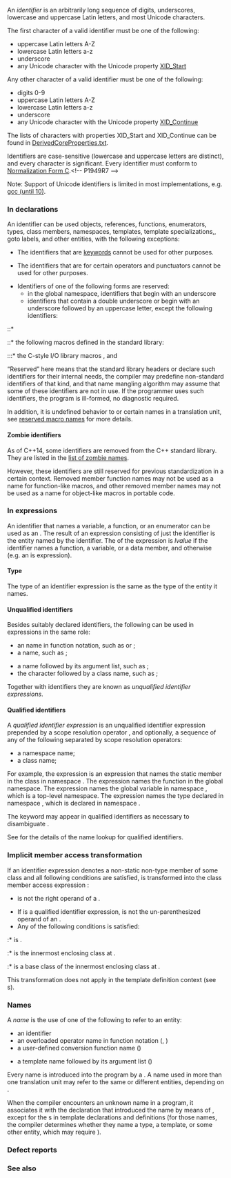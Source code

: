 {{title|Identifiers}}
{{cpp/language/basics/navbar}}
An ''identifier'' is an arbitrarily long sequence of digits, underscores, lowercase and uppercase Latin letters, and most Unicode characters.

The first character of a valid identifier must be one of the following:
* uppercase Latin letters A-Z
* lowercase Latin letters a-z
* underscore
* any Unicode character with the Unicode property [https://www.unicode.org/reports/tr31/#Table_Lexical_Classes_for_Identifiers XID_Start]

Any other character of a valid identifier must be one of the following:
* digits 0-9
* uppercase Latin letters A-Z
* lowercase Latin letters a-z
* underscore
* any Unicode character with the Unicode property [https://www.unicode.org/reports/tr31/#Table_Lexical_Classes_for_Identifiers XID_Continue]

The lists of characters with properties XID_Start and XID_Continue can be found in [https://www.unicode.org/Public/UCD/latest/ucd/DerivedCoreProperties.txt DerivedCoreProperties.txt].

Identifiers are case-sensitive (lowercase and uppercase letters are distinct), and every character is significant. Every identifier must conform to [https://www.unicode.org/charts/normalization/ Normalization Form C].&lt;!-- P1949R7 --&gt;

Note: Support of Unicode identifiers is limited in most implementations, e.g. [https://gcc.gnu.org/wiki/FAQ#What_is_the_status_of_adding_the_UTF-8_support_for_identifier_names_in_GCC.3F gcc (until 10)].

===In declarations===
An identifier can be used {{rlp|declarations|to name}} objects, references, functions, enumerators, types, class members, namespaces, templates, template specializations,{{rev inl|since=c++11| parameter packs}}, goto labels, and other entities, with the following exceptions:
* The identifiers that are [[cpp/keyword|keywords]] cannot be used for other purposes.
{{rrev|since=c++11|
:* The only place they can be used as non-keywords is in an {{spar|attribute-token}} (e.g. {{c/core|[[private]]}} is a valid {{rlp|attributes|attribute}}).
}}
* The identifiers that are {{rlp|operator alternative|alternative representations}} for certain operators and punctuators cannot be used for other purposes.
{{rrev|since=c++11|
* The identifiers with special meaning ({{c|final}}{{rev inl|since=c++20|, {{c|import}}, {{c|module}}}} and {{c|override}}) are used explicitly in a certain context rather than being regular identifiers.
** Unless otherwise specified, any ambiguity as to whether a given identifier has a special meaning is resolved to interpret the token as a regular identifier.
}}
* Identifiers {{rev inl|since=c++11|that appear as a token or preprocessing token (i.e., not in {{spar|user-defined-string-literal}} like {{c|operator ""id}})}} of one of the following forms are reserved:
** in the global namespace, identifiers that begin with an underscore
** identifiers that contain a double underscore or begin with an underscore followed by an uppercase letter, except the following identifiers:
::* {{lsd|cpp/preprocessor/replace#Predefined macros}}{{rev inl|since=c++20| (including [[cpp/feature test#Language features|language feature test macros]])}}
{{rrev|since=c++11|
::* {{lc|std::_Exit}}
::* {{rlp|function#func|{{c|__func__}}}}
}}
::* the following macros defined in the standard library:
:::* the C-style I/O library macros {{c|_IOFBF}}, {{c|_IOLBF}} and {{c|_IONBF}}
{{rev begin}}
{{rev|since=c++11|
:::* the C compatibility macros {{c|__alignas_is_defined}} and {{c|__alignof_is_defined}} (defined in {{ltt|cpp/header/cstdalign|&lt;stdalign.h&gt;}})
:::* the C compatibility macro {{c|__bool_true_false_are_defined}} (defined in {{ltt|cpp/header/cstdbool|&lt;stdbool.h&gt;}})
}}
{{rev|since=c++20|
:::* [[cpp/feature test#Library features|library feature test macros]]
}}
{{rev end}}

“Reserved” here means that the standard library headers {{c/core|#define}} or declare such identifiers for their internal needs, the compiler may predefine non-standard identifiers of that kind, and that name mangling algorithm may assume that some of these identifiers are not in use. If the programmer uses such identifiers, the program is ill-formed, no diagnostic required.

In addition, it is undefined behavior to {{c/core|#define}} or {{c/core|#undef}} certain names in a translation unit, see [[cpp/preprocessor/replace|reserved macro names]] for more details.

====Zombie identifiers====
As of C++14, some identifiers are removed from the C++ standard library. They are listed in the [[cpp/symbol index/zombie names|list of zombie names]].

However, these identifiers are still reserved for previous standardization in a certain context. Removed member function names may not be used as a name for function-like macros, and other removed member names may not be used as a name for object-like macros in portable code.

===In expressions===
An identifier that names a variable, a function, {{rev inl|since=c++20|specialization of a {{rlp|constraints|concept}},}} or an enumerator can be used as an {{rlp|expressions|expression}}. The result of an expression consisting of just the identifier is the entity named by the identifier. The {{rlp|value category}} of the expression is ''lvalue'' if the identifier names a function, a variable{{rev inl|since=c++20|, a {{rlp|template parameters#Non-type template parameter|template parameter object}}}}, or a data member, and {{rev inl|until=c++11|''rvalue''}}{{rev inl|since=c++11|''prvalue''}} otherwise (e.g. an {{rlp|enum|enumerator}} is {{rev inl|until=c++11|an rvalue}}{{rev inl|since=c++11|a prvalue}} expression{{rev inl|since=c++20|, a specialization of a concept is a bool prvalue}}).

====Type====
The type of an identifier expression is the same as the type of the entity it names.
{{rrev|since=c++11|
The following exceptions exist:
* If the entity named by the (unqualified) identifier is a local entity, and would result in an intervening {{rlp|lambda|lambda expression}} capturing it by copy if it were named outside of an unevaluated operand in the declarative region in which the identifier appears, then the type of the expression is the type of a {{rlp|operator member access|class member access expression}} naming the non-static data member that would be declared for such a capture in the closure object of the innermost such intervening lambda expression.
{{source|1=
void f()
{
    float x, &amp;r = x;
    
    [=]
    {
        decltype(x) y1;        // y1 has type float
        decltype((x)) y2 = y1; // y2 has type float const&amp; because this lambda
                               // is not mutable and x is an lvalue
        decltype(r) r1 = y1;   // r1 has type float&amp;
        decltype((r)) r2 = y2; // r2 has type float const&amp;
    };
}
}}
{{rrev|since=c++20|
* If the entity named is a {{rlpsd|template parameters#Template parameter object}} for a template parameter of type {{tt|T}}, the type of the expression is {{c/core|const T}}.
}}
}}

====Unqualified identifiers====
Besides suitably declared identifiers, the following can be used in expressions in the same role:
* an {{rlp|operators|overloaded operator}} name in function notation, such as {{c|operator+}} or {{c|operator new}};
* a {{rlp|cast operator|user-defined conversion function}} name, such as {{c|operator bool}};
{{rrev|since=c++11|
* a {{rlp|user literal|user-defined literal operator}} name, such as {{c|operator "" _km}};
}}
* a {{rlp|templates|template}} name followed by its argument list, such as {{c|MyTemplate&lt;int&gt;}};
* the character {{c|~}} followed by a class name, such as {{c|~MyClass}};
{{rrev|since=c++11|
* the character {{c|~}} followed by a {{rlp|decltype}} specifier, such as {{c|~decltype(str)}}.
}}
{{rrev|since=c++26|
* the character {{c|~}} followed by a {{rlpsd|pack indexing#Pack indexing specifier}}, such as {{c|~pack...[0]}}.
}}

Together with identifiers they are known as ''unqualified identifier expressions''.

====Qualified identifiers====
A ''qualified identifier expression'' is an unqualified identifier expression prepended by a scope resolution operator {{c|::}}, and optionally, a sequence of any of the following separated by scope resolution operators:
* a namespace name;
* a class name;
{{rrev|since=c++11|
* an enumeration name;
* a {{rlp|decltype|{{tt|decltype}} specifier}} denoting a class or enumeration type.
}}
{{rrev|since=c++26|
* a {{rlpsd|pack indexing#Pack indexing specifier}} denoting a class or enumeration type.
}}

For example, the expression {{c|std::string::npos}} is an expression that names the static member {{c|npos}} in the class {{c|string}} in namespace {{c|std}}. The expression {{c|::tolower}} names the function {{c|tolower}} in the global namespace. The expression {{c|::std::cout}} names the global variable {{c|cout}} in namespace {{c|std}}, which is a top-level namespace. The expression {{c|boost::signals2::connection}} names the type {{c|connection}} declared in namespace {{c|signals2}}, which is declared in namespace {{c|boost}}.

The keyword {{ltt|cpp/keyword/template}} may appear in qualified identifiers as necessary to disambiguate {{rlp|dependent name|dependent template names}}.

See {{rlp|qualified lookup}} for the details of the name lookup for qualified identifiers.

===Implicit member access transformation===
If an identifier expression {{c|E}} denotes a non-static non-type member of some class {{tt|C}} and all following conditions are satisfied, {{c|E}} is transformed into the class member access expression {{c|this-&gt;E}}:
* {{c|E}} is not the right operand of a {{rlp|operator member access#Built-in member access operators|member access operator}}.
* If {{c|E}} is a qualified identifier expression, {{c|E}} is not the un-parenthesized operand of an {{rlp|operator member access#Built-in address-of operator|address-of operator}}.
* Any of the following conditions is satisfied:
:* {{c|E}} is {{rlp|expressions#Potentially-evaluated expressions|potentially evaluated}}.
:* {{tt|C}} is the innermost enclosing class at {{c|E}}.
:* {{tt|C}} is a base class of the innermost enclosing class at {{c|E}}.

This transformation does not apply in the template definition context (see {{rlp|dependent name}}s).

{{source|
struct X
{
    int x;
};

struct B
{
    int b;
};

struct D : B
{
    X d;
    
    void func()
    {
        d;   // OK, will be transformed into this-&gt;d
        b;   // OK, will be transformed into this-&gt;b
        x;   // Error: this-&gt;x is ill-formed
        
        d.x; // OK, will be transformed into this-&gt;d.x
             // instead of d.this-&gt;x or this-&gt;d.this-&gt;x
    }
};
}}

===Names===
A ''name'' is the use of one of the following to refer to an entity:
* an identifier
* an overloaded operator name in function notation ({{c|operator+}}, {{c|operator new}})
* a user-defined conversion function name ({{c|operator bool}})
{{rrev|since=c++11|
* a user-defined literal operator name ({{c|operator ""_km}})
}}
* a template name followed by its argument list ({{c|MyTemplate&lt;int&gt;}})

Every name is introduced into the program by a {{rlp|declarations|declaration}}. A name used in more than one translation unit may refer to the same or different entities, depending on {{rlpsd|storage duration#Linkage}}.

When the compiler encounters an unknown name in a program, it associates it with the declaration that introduced the name by means of {{rlp|lookup|name lookup}}, except for the {{rlp|dependent name}}s in template declarations and definitions (for those names, the compiler determines whether they name a type, a template, or some other entity, which may require {{rlp|dependent name|explicit disambiguation}}).

===Defect reports===
{{dr list begin}}
{{dr list item|wg=cwg|dr=1440|std=C++11|before=decltype expressions preceding {{tt|::}} could denote any type|after=can only denote class&lt;br&gt;or enumeration types}}
{{dr list item|wg=cwg|dr=1963|std=C++11|before=implementation-defined characters other than digits, non-digits&lt;br&gt;and universal character names could be used in an identifier|after=prohibited}}
{{dr list item|wg=cwg|dr=2521|std=C++11|before=the identifier in {{spar|user-defined-string-literal}} of&lt;br&gt;a literal operator was reserved as usual|after=the rules are different}}
{{dr list item|wg=cwg|dr=2771|std=C++98|before={{c|&amp;a}} was not transformed into {{c|&amp;this-&gt;a}} in class contexts|after=it is transformed}}
{{dr list item|wg=cwg|dr=2777|std=C++20|before=the type of an identifier expression was unclear&lt;br&gt;if it names a template parameter object|after=made clear}}
{{dr list item|wg=cwg|dr=2818|std=C++98|before=predefined macro names are reserved|after=they are not reserved}}
{{dr list end}}

===See also===
{{dsc begin}}
{{dsc see c|c/language/identifier|Identifiers|nomono=true}}
{{dsc end}}

{{langlinks|es|ja|ru|zh}}